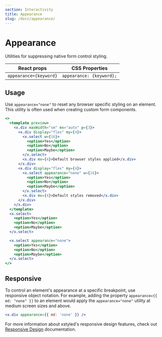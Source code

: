 ```yaml
---
section: Interactivity
title: Appearance
slug: /docs/appearance/
---
```


# Appearance

Utilities for suppressing native form control styling.

<carbon-ad />

| React props            | CSS Properties           |
| ---------------------- | ------------------------ |
| `appearance={keyword}` | `appearance: {keyword};` |

## Usage

Use `appearance="none"` to reset any browser specific styling on an element. This utility is often used when creating custom form components.

```jsx preview color=amber
<>
  <template preview>
    <x.div maxWidth="sm" mx="auto" p={3}>
      <x.div display="flex" my={4}>
        <x.select w={16}>
          <option>Yes</option>
          <option>No</option>
          <option>Maybe</option>
        </x.select>
        <x.div mx={4}>Default browser styles applied</x.div>
      </x.div>
      <x.div display="flex" my={4}>
        <x.select appearance="none" w={16}>
          <option>Yes</option>
          <option>No</option>
          <option>Maybe</option>
        </x.select>
        <x.div mx={4}>Default styles removed</x.div>
      </x.div>
    </x.div>
  </template>
  <x.select>
    <option>Yes</option>
    <option>No</option>
    <option>Maybe</option>
  </x.select>

  <x.select appearance="none">
    <option>Yes</option>
    <option>No</option>
    <option>Maybe</option>
  </x.select>
</>
```

## Responsive

To control an element's appearance at a specific breakpoint, use responsive object notation. For example, adding the property `appearance={{ md: "none" }}` to an element would apply the `appearance="none"` utility at medium screen sizes and above.

```jsx
<x.div appearance={{ md: 'none' }} />
```

For more information about xstyled's responsive design features, check out [Responsive Design](/docs/responsive-design/) documentation.

